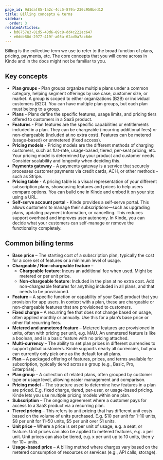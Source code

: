 ```yaml
---
page_id: 9d1daf85-1a2c-4cc5-879a-230c950bed12
title: Billing concepts & terms
sidebar:
  order: 3
relatedArticles:
  - bd6757e3-81d5-48d6-89c8-dd4c222ac647
  - e6dde80d-2977-419f-a05a-62ad0a7ac6de
---
```


Billing is the collective term we use to refer to the broad function of plans, pricing, payments, etc. The core concepts that you will come across in Kinde and in the docs might not be familiar to you.

## Key concepts

- **Plan groups** - Plan groups organize multiple plans under a common category, helping segment offerings by use case, customer size, or market. A group is scoped to either organizations (B2B) or individual customers (B2C). You can have multiple plan groups, but each plan must belong to a group.
- **Plans** - Plans define the specific features, usage limits, and pricing tiers offered to customers in a SaaS product.
- **Features** - Plan features are the specific capabilities or entitlements included in a plan. They can be chargeable (incurring additional fees) or non-chargeable (included at no extra cost). Features can be metered (usage-based) or unmetered (fixed access).
- **Pricing models** - Pricing models are the different methods of charging customers, such as flat-rate, usage-based, tiered, per-seat pricing, etc. Your pricing model is determined by your product and customer needs. Consider scalability and longevity when deciding this.
- **Payments gateway** - A payments gateway is a service that securely processes customer payments via credit cards, ACH, or other methods - such as Stripe.
- **Pricing table** - A pricing table is a visual representation of your different subscription plans, showcasing features and prices to help users compare options. You can build one in Kinde and embed it on your site using a URL.
- **Self-serve account portal** - Kinde provides a self-serve portal. This allows customers to manage their subscriptions—such as upgrading plans, updating payment information, or cancelling. This reduces support overhead and improves user autonomy. In Kinde, you can decide what your customers can self-manage or remove the functionality completely.

## Common billing terms

- **Base price** – The starting cost of a subscription plan, typically the cost for a core set of features or a minimum level of usage.
- **Chargeable / Non-chargeable feature** –
  - **Chargeable feature**: Incurs an additional fee when used. Might be metered or per unit price.
  - **Non-chargeable feature**: Included in the plan at no extra cost. Add non-chargeable features for anything included in all plans, and that needs to be provisioned.
- **Feature** – A specific function or capability of your SaaS product that you provision for app users. In context with a plan, these are chargeable or non-chargeable features that are provisioned to customers.
- **Fixed charge** – A recurring fee that does not change based on usage, often applied monthly or annually. Use this for a plan’s base price or other flat recurring fees.
- **Metered and unmetered feature** – Metered features are provisioned in units, often with pricing per unit, e.g. MAU. An unmetered feature is like a boolean, and is a basic feature with no pricing attached.
- **Multi-currency** – The ability to set plan prices in different currencies to support global customers. Kinde supports nearly all currencies, but you can currently only pick one as the default for all plans.
- **Plan** – A packaged offering of features, prices, and terms available for subscription, typically tiered across a group (e.g., Basic, Pro, Enterprise).
- **Plan group** – A collection of related plans, often grouped by customer type or usage level, allowing easier management and comparison.
- **Pricing model** – The structure used to determine how features in a plan are priced. E.g. fixed charge, tiered, per-user, or usage-based pricing. Kinde lets you use multiple pricing models within one plan.
- **Subscription** – The ongoing agreement where a customer pays for access to a SaaS product via a recurring plan.
- **Tiered pricing** – This refers to unit pricing that has different unit costs based on the volume of units purchased. E.g. $10 per unit for 1–10 units, $8 per unit for 11–50 units, $5 per unit over 51 units.
- **Unit price** – Where a price is set per unit of usage, e.g. a seat, or feature. Unit prices can also be applied to metered features, e.g. x per unit. Unit prices can also be tiered, e.g. x per unit up to 10 units, then y for 10+ units.
- **Usage-based** **price** – A billing method where charges vary based on the metered consumption of resources or services (e.g., API calls, storage).
